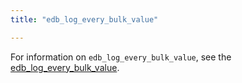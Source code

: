 ```yaml
---
title: "edb_log_every_bulk_value"

---
```


<div id="edb_log_every_bulk_value" class="registered_link"></div>

For information on `edb_log_every_bulk_value`, see the [edb_log_every_bulk_value](../06_reporting_and_logging_what_to_log/#edb_log_every_bulk_value_1).
